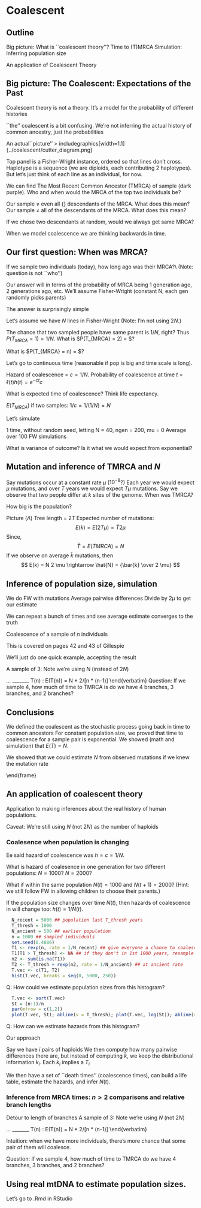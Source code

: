 # Coalescent 


## Outline   
  
  \item Big picture: What is ``coalescent theory''?
  \item Time to (T)MRCA
  \item Simulation: Inferring population size
  \item An application of Coalescent Theory
  

## Big picture: The Coalescent: Expectations of the Past
  
  \item Coalescent theory is not a theory.
  \item It's a model for the probability of different histories
  \item ``the'' coalescent is a bit confusing. We're not inferring the
    actual history of common ancestry, just the probabilities
 
An actual``picture''
> includegraphics[width=1.1\textwidth]{../coalescent/cutter_diagram.png}
     
\item Top panel is a Fisher-Wright instance, ordered so that lines
         don't cross.
\item Haplotype is a sequence (we are diploids, each 
         contributing 2 haplotypes). But let's just think of each line as
         an individual, for now.
\item We can find The Most Recent Common Ancestor (TMRCA) of 
sample (dark purple). Who and when would the MRCA of the top two individuals be?


  \item Our sample $\neq$ even all {\em extant } descendants of the MRCA. What
    does this mean?
  \item Our sample $\neq$ all of the descendants of the MRCA. What
    does this mean?
  \item If we chose two descendants at random, would we always get
    same MRCA? 
  
When we model coalescence we are thinking backwards in time.
  
## Our first question: When was MRCA?

  If we sample two individuals (today), how long ago was their MRCA?\\
  (Note: question is not ``who'')
  
  \item Our answer will in terms of the probability of MRCA being 1
    generation ago, 2 generations ago, etc.
  \item We'll assume Fisher-Wright (constant N, each gen randomly
    picks parents)
  \item The answer is surprisingly simple
  
Let's assume we have $N$ lines in Fisher-Wright (Note: I'm not using $2N$.)
  
  \item The chance that two sampled people have same parent is $1/N$, right?
  \item Thus $P(T_{MRCA} = 1) = 1/N$.
  \item What is $P(T_{MRCA} = 2) = $?
  \item What is $P(T_{MRCA} = n) = $?
  
  Let's go to continuous time (reasonable if pop is big and time scale
  is long).
  
  Hazard of coalescence = $c = 1/N$.
  Probability of coalescence at time $t$ = $\ell(t) h(t) = e^{-ct} c$

  What is expected time of coalescence? Think life expectancy.
  
  $E(T_{MRCA})$ if two samples: $1/c = 1/(1/N) = N$

  Let's simulate

  \item 1 time, without random seed, letting N = 40, ngen = 200, mu = 0
  \item Average over 100 FW simulations
  \item What is variance of outcome? Is it what we would expect from
    exponential?


## Mutation and inference of TMRCA and $N$
  
  \item Say mutations occur at a constant rate $\mu$ ($10^{-8}$?)
  \item Each year we would expect $\mu$ mutations, and over $T$ years we
    would expect $T\mu$ mutations.
  \item Say we observe that two people differ at $k$ sites of the
    genome.
    \item When was TMRCA?
    \item How big is the population?
  


  Picture ($\Lambda$)
  Tree length = $2T$
  Expected number of mutations:
  $$
  E(k) = E(2T\mu) = \bar{T} 2 \mu
  $$
  Since,
  $$
  \bar{T} = E(TMRCA) = N
  $$
  If we observe on average $\bar{k}$ mutations, then
  $$
  E(k) = N 2 \mu \rightarrow \hat{N} = {\bar{k} \over 2 \mu}
  $$ 

## Inference of population size, simulation
  
  \item We do FW with mutations
  \item Average pairwise differences
  \item Divide by $2\mu$ to get our estimate
  \item We can repeat a bunch of times and see average estimate
    converges to the truth
  

Coalescence of a sample of $n$ individuals
  
  \item This is covered on pages 42 and 43 of Gillespie
  \item We'll just do one quick example, accepting the result
  
A sample of 3: Note we're using $N$ (instead of $2N$)

\begin{verbatim}

        *            _______
       / \
      /   \          
     /     \         T(2) : E(T(2)) = N
    /       \
   /         *       _______
  /         / \
 /         /   \     T(3) : E(T(3)) = N * 2/[3*2]
*         *     *    _______

                      ...
                     _______
                     T(n) : E(T(n)) = N * 2/[n * (n-1)]
\end{verbatim}
  Question: If we sample 4, how much of time to TMRCA
  is do we have 4 branches, 3 branches, and 2 branches?

## Conclusions


  \item We defined the coalescent as the stochastic process going
    back in time to common ancestors
  \item For constant population size, we proved that time to
    coalescence for a sample pair is exponential.
  \item We showed (math and simulation) that $E(T) = N$.
  \item We showed that we could estimate $N$ from observed mutations
    if we knew the mutation rate


\end{frame}

## An application of coalescent theory
  
Application to making inferences about the real history of human populations.
    

 
Caveat: We're still using $N$ (not $2N$) as the number of haploids

### Coalesence when population is changing
  
  \item Ee said hazard of coalescence was $h = c = 1/N$.
  \item What is hazard of coalesence in one generation for two
    different populations: $N =
    1000$? $N = 2000$?
    
  \item What if within the same population $N(t) = 1000$ and $N(t+1)
    = 2000$? (Hint: we still follow FW in allowing children to
    choose their parents.)
    
  \item If the population size changes over time $N(t)$, then hazards
    of coalescence in will change too: $h(t) = 1/N(t)$.
  
```r
  N_recent = 5000 ## population last T_thresh years
  T_thresh = 1000
  N_ancient = 500 ## earlier population
  n = 1000 ## sampled individuals
  set.seed(0.4886)
  T1 <- rexp(n, rate = 1/N_recent) ## give everyone a chance to coalesce 
  T1[T1 > T_thresh] <- NA ## if they don't in 1st 1000 years, resample them
  n2 <- sum(is.na(T1))
  T2 <- T_thresh + rexp(n2, rate = 1/N_ancient) ## at ancient rate
  T.vec <- c(T1, T2)
  hist(T.vec, breaks = seq(0, 5000, 250))
```
  Q: How could we estimate population sizes from this histogram?
  
```r
  T.vec <- sort(T.vec)
  St = (n:1)/n
  par(mfrow = c(1,2))
  plot(T.vec, St); abline(v = T_thresh); plot(T.vec, log(St)); abline(v = T_thresh)
```
  Q: How can we estimate hazards from this histogram?



Our approach
  
  \item Say we have $i$ pairs of haploids
  \item We then compute how many pairwise differences there are,
    but instead of computing $\bar{k}$, we keep the distributional
    information $k_i$.
  \item Each $k_i$ implies a $T_i$
  \item We then have a set of ``death times'' (coalescence times),
    can build a life table, estimate the hazards, and infer
    $N(t)$.

### Inference from MRCA times: $n > 2$ comparisons and relative branch lengths
    
Detour to length of branches
A sample of 3: Note we're using $N$ (not $2N$)
\begin{verbatim}

        *            _______
       / \
      /   \          
     /     \         T(2) : E(T(2)) = N
    /       \
   /         *       _______
  /         / \
 /         /   \     T(3) : E(T(3)) = N * 2/[3*2]
*         *     *    _______

                      ...
                     _______
                     T(n) : E(T(n)) = N * 2/[n * (n-1)]
\end{verbatim}

  Intuition: when we have more individuals, there's more chance that
  some pair of them will coalesce.
  
  Question: If we sample 4, how much of time to TMRCA
   do we have 4 branches, 3 branches, and 2 branches?


## Using real mtDNA to estimate population sizes. 
  Let's go to .Rmd in RStudio







